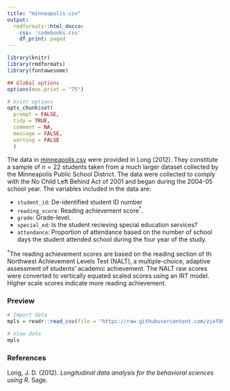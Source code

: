 ```yaml
---
title: "minneapolis.csv"
output: 
  rmdformats::html_docco:
    css: 'codebooks.css'
    df_print: paged
---
```



```r
library(knitr)
library(rmdformats)
library(fontawesome)

## Global options
options(max.print = "75")

# knitr options
opts_chunk$set(
  prompt = FALSE,
  tidy = TRUE,
  comment = NA,
  message = FALSE,
  warning = FALSE
  )
```

The data in [minneapolis.csv](https://github.com/zief0002/epsy-8251/raw/master/data/minneapolis.csv) were provided in Long (2012). They constitute a sample of $n=22$ students taken from a much larger dataset collected by the Minneapolis Public School District. The data were collected to comply with the No Child Left Behind Act of 2001 and began during the 2004-05 school year. The variables included in the data are:

- `student_id`: De-identified student ID number
- `reading_score`: Reading achievement score$^\dagger$. 
- `grade`: Grade-level.
- `special_ed`: Is the student recieving special education services?
- `attendance`: Proportion of attendance based on the number of school days the student attended school during the four year of the study.


$^\dagger$The reading achievement scores are based on the reading section of th Northwest Achievement Levels Test (NALT), a multiple-choice, adaptive assessment of students' academic achievement. The NALT raw scores were converted to vertically equated scaled scores using an IRT model. Higher scale scores indicate more reading achievement.


### Preview

```r
# Import data
mpls = readr::read_csv(file = "https://raw.githubusercontent.com/zief0002/epsy-8252/master/data/minneapolis.csv")

# View data
mpls
```


### References

Long, J. D. (2012). *Longitudinal data analysis for the behavioral sciences using R.* Sage.



